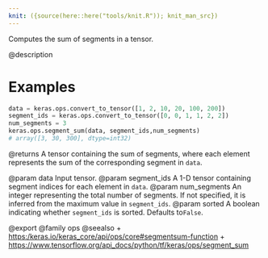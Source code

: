 ```yaml
---
knit: ({source(here::here("tools/knit.R")); knit_man_src})
---
```

Computes the sum of segments in a tensor.

@description

# Examples
```python
data = keras.ops.convert_to_tensor([1, 2, 10, 20, 100, 200])
segment_ids = keras.ops.convert_to_tensor([0, 0, 1, 1, 2, 2])
num_segments = 3
keras.ops.segment_sum(data, segment_ids,num_segments)
# array([3, 30, 300], dtype=int32)
```

@returns
A tensor containing the sum of segments, where each element
represents the sum of the corresponding segment in `data`.

@param data Input tensor.
@param segment_ids A 1-D tensor containing segment indices for each
    element in `data`.
@param num_segments An integer representing the total number of
    segments. If not specified, it is inferred from the maximum
    value in `segment_ids`.
@param sorted A boolean indicating whether `segment_ids` is sorted.
    Defaults to`False`.

@export
@family ops
@seealso
+ <https:/keras.io/keras_core/api/ops/core#segmentsum-function>
+ <https://www.tensorflow.org/api_docs/python/tf/keras/ops/segment_sum>
